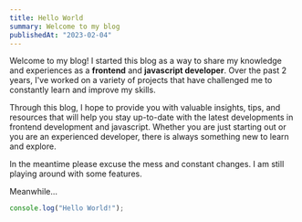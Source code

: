 ```yaml
---
title: Hello World
summary: Welcome to my blog
publishedAt: "2023-02-04"
---
```


Welcome to my blog! I started this blog as a way to share my knowledge and experiences as a **frontend** and **javascript developer**. Over the past 2 years, I've worked on a variety of projects that have challenged me to constantly learn and improve my skills. 

Through this blog, I hope to provide you with valuable insights, tips, and resources that will help you stay up-to-date with the latest developments in frontend development and javascript. Whether you are just starting out or you are an experienced developer, there is always something new to learn and explore.

In the meantime please excuse the mess and constant changes. I am still playing around with some features.

Meanwhile...

```js title="console" showLineNumbers
console.log("Hello World!");
```